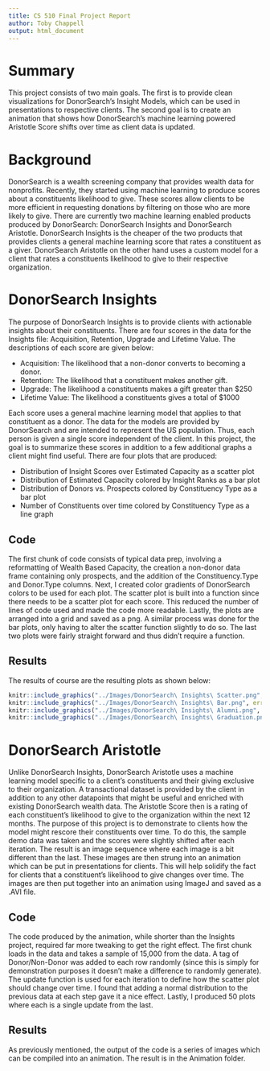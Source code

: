 ```yaml
---
title: CS 510 Final Project Report
author: Toby Chappell
output: html_document
---
```


# Summary
This project consists of two main goals. The first is to provide clean visualizations for DonorSearch's Insight Models, which can be used in presentations to respective clients. The second goal is to create an animation that shows how DonorSearch's machine learning powered Aristotle Score shifts over time as client data is updated.

# Background
DonorSearch is a wealth screening company that provides wealth data for nonprofits. Recently, they started using machine learning to produce scores about a constituents likelihood to give. These scores allow clients to be more efficient in requesting donations by filtering on those who are more likely to give. There are currently two machine learning enabled products produced by DonorSearch: DonorSearch Insights and DonorSearch Aristotle. DonorSearch Insights is the cheaper of the two products that provides clients a general machine learning score that rates a constituent as a giver. DonorSearch Aristotle on the other hand uses a custom model for a client that rates a constituents likelihood to give to their respective organization.

# DonorSearch Insights
The purpose of DonorSearch Insights is to provide clients with actionable insights about their constituents. There are four scores in the data for the Insights file: Acquisition, Retention, Upgrade and Lifetime Value. The descriptions of each score are given below:

* Acquisition: The likelihood that a non-donor converts to becoming a donor.
* Retention: The likelihood that a constituent makes another gift.
* Upgrade: The likelihood a constituents makes a gift greater than $250
* Lifetime Value: The likelihood a constituents gives a total of $1000

Each score uses a general machine learning model that applies to that constituent as a donor. The data for the models are provided by DonorSearch and are intended to represent the US population. Thus, each person is given a single score independent of the client. In this project, the goal is to summarize these scores in addition to a few additional graphs a client might find useful. There are four plots that are produced:

* Distribution of Insight Scores over Estimated Capacity as a scatter plot
* Distribution of Estimated Capacity colored by Insight Ranks as a bar plot
* Distribution of Donors vs. Prospects colored by Constituency Type as a bar plot
* Number of Constituents over time colored by Constituency Type as a line graph

## Code
The first chunk of code consists of typical data prep, involving a reformatting of Wealth Based Capacity, the creation a non-donor data frame containing only prospects, and the addition of the Constituency.Type and Donor.Type columns. Next, I created color gradients of DonorSearch colors to be used for each plot. The scatter plot is built into a function since there needs to be a scatter plot for each score. This reduced the number of lines of code used and made the code more readable. Lastly, the plots are arranged into a grid and saved as a png. A similar process was done for the bar plots, only having to alter the scatter function slightly to do so. The last two plots were fairly straight forward and thus didn't require a function.

## Results
The results of course are the resulting plots as shown below:
```r
knitr::include_graphics("../Images/DonorSearch\ Insights\ Scatter.png", error = FALSE)
knitr::include_graphics("../Images/DonorSearch\ Insights\ Bar.png", error = FALSE)
knitr::include_graphics("../Images/DonorSearch\ Insights\ Alumni.png", error = FALSE)
knitr::include_graphics("../Images/DonorSearch\ Insights\ Graduation.png", error = FALSE)
```

# DonorSearch Aristotle
Unlike DonorSearch Insights, DonorSearch Aristotle uses a machine learning model specific to a client's constituents and their giving exclusive to their organization. A transactional dataset is provided by the client in addition to any other datapoints that might be useful and enriched with existing DonorSearch wealth data. The Aristotle Score then is a rating of each constituent's likelihood to give to the organization within the next 12 months. The purpose of this project is to demonstrate to clients how the model might rescore their constituents over time. To do this, the sample demo data was taken and the scores were slightly shifted after each iteration. The result is an image sequence where each image is a bit different than the last. These images are then strung into an animation which can be put in presentations for clients. This will help solidify the fact for clients that a constituent's likelihood to give changes over time. The images are then put together into an animation using ImageJ and saved as a .AVI file.

## Code
The code produced by the animation, while shorter than the Insights project, required far more tweaking to get the right effect. The first chunk loads in the data and takes a sample of 15,000 from the data. A tag of Donor/Non-Donor was added to each row randomly (since this is simply for demonstration purposes it doesn't make a difference to randomly generate). The update function is used for each iteration to define how the scatter plot should change over time. I found that adding a normal distribution to the previous data at each step gave it a nice effect. Lastly, I produced 50 plots where each is a single update from the last.

## Results
As previously mentioned, the output of the code is a series of images which can be compiled into an animation. The result is in the Animation folder.
